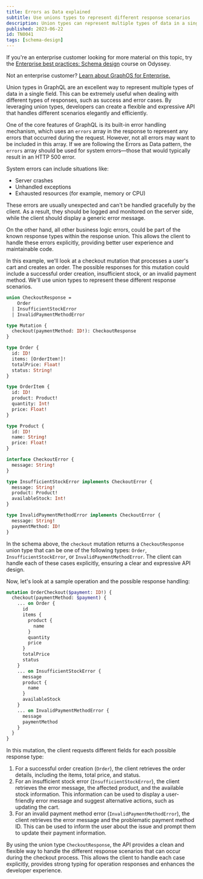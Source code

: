 ```yaml
---
title: Errors as Data explained
subtitle: Use unions types to represent different response scenarios
description: Union types can represent multiple types of data in a single field and can help you handle GraphQL responses with clarity and flexibility.
published: 2023-06-22
id: TN0041
tags: [schema-design]
---
```


<Tip>

If you're an enterprise customer looking for more material on this topic, try the [Enterprise best practices: Schema design](https://www.apollographql.com/tutorials/schema-design-best-practices) course on Odyssey.

Not an enterprise customer? [Learn about GraphOS for Enterprise.](/graphos/enterprise)

</Tip>

Union types in GraphQL are an excellent way to represent multiple types of data in a single field. This can be extremely useful when dealing with different types of responses, such as success and error cases. By leveraging union types, developers can create a flexible and expressive API that handles different scenarios elegantly and efficiently.

One of the core features of GraphQL is its built-in error handling mechanism, which uses an `errors` array in the response to represent any errors that occurred during the request. However, not all errors may want to be included in this array. If we are following the Errors as Data pattern, the `errors` array should be used for system errors—those that would typically result in an HTTP 500 error.

System errors can include situations like:

- Server crashes
- Unhandled exceptions
- Exhausted resources (for example, memory or CPU)

These errors are usually unexpected and can't be handled gracefully by the client. As a result, they should be logged and monitored on the server side, while the client should display a generic error message.

On the other hand, all other business logic errors, could be part of the known response types within the response union. This allows the client to handle these errors explicitly, providing better user experience and maintainable code.

In this example, we'll look at a checkout mutation that processes a user's cart and creates an order. The possible responses for this mutation could include a successful order creation, insufficient stock, or an invalid payment method. We'll use union types to represent these different response scenarios.

```graphql
union CheckoutResponse =
    Order
  | InsufficientStockError
  | InvalidPaymentMethodError

type Mutation {
  checkout(paymentMethod: ID!): CheckoutResponse
}

type Order {
  id: ID!
  items: [OrderItem!]!
  totalPrice: Float!
  status: String!
}

type OrderItem {
  id: ID!
  product: Product!
  quantity: Int!
  price: Float!
}

type Product {
  id: ID!
  name: String!
  price: Float!
}

interface CheckoutError {
  message: String!
}

type InsufficientStockError implements CheckoutError {
  message: String!
  product: Product!
  availableStock: Int!
}

type InvalidPaymentMethodError implements CheckoutError {
  message: String!
  paymentMethod: ID!
}
```

In the schema above, the `checkout` mutation returns a `CheckoutResponse` union type that can be one of the following types: `Order`, `InsufficientStockError`, or `InvalidPaymentMethodError`. The client can handle each of these cases explicitly, ensuring a clear and expressive API design.

Now, let's look at a sample operation and the possible response handling:

```graphql
mutation OrderCheckout($payment: ID!) {
  checkout(paymentMethod: $payment) {
    ... on Order {
      id
      items {
        product {
          name
        }
        quantity
        price
      }
      totalPrice
      status
    }
    ... on InsufficientStockError {
      message
      product {
        name
      }
      availableStock
    }
    ... on InvalidPaymentMethodError {
      message
      paymentMethod
    }
  }
}
```

In this mutation, the client requests different fields for each possible response type:

1. For a successful order creation (`Order`), the client retrieves the order details, including the items, total price, and status.
2. For an insufficient stock error (`InsufficientStockError`), the client retrieves the error message, the affected product, and the available stock information. This information can be used to display a user-friendly error message and suggest alternative actions, such as updating the cart.
3. For an invalid payment method error (`InvalidPaymentMethodError`), the client retrieves the error message and the problematic payment method ID. This can be used to inform the user about the issue and prompt them to update their payment information.

By using the union type `CheckoutResponse`, the API provides a clean and flexible way to handle the different response scenarios that can occur during the checkout process. This allows the client to handle each case explicitly, provides strong typing for operation responses and enhances the developer experience.
